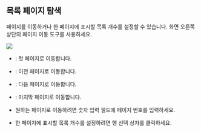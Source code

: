 ## 목록 페이지 탐색

페이지를 이동하거나 한 페이지에 표시할 목록 개수를 설정할 수 있습니다. 화면 오른쪽 상단의 페이지 이동 도구를 사용하세요.

<Image src='/img/biostarx-settings-access-control-status-pagenation.png' />

* <IcFirst2 />: 첫 페이지로 이동합니다.

* <IcFw2 />: 이전 페이지로 이동합니다.

* <IcBw2 />: 다음 페이지로 이동합니다.

* <IcLast2 />: 마지막 페이지로 이동합니다.

* 원하는 페이지로 이동하려면 숫자 입력 필드에 페이지 번호를 입력하세요.

* 한 페이지에 표시할 목록 개수를 설정하려면 행 선택 상자를 클릭하세요.